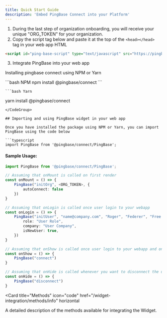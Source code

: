 ```yaml
---
title: Quick Start Guide
description: 'Embed PingBase Connect into your Platform'
---
```


1. During the last step of organization onboarding, you will receive your unique "ORG_TOKEN" for your organization.
2. Copy the script tag below and paste it at the top of the `<head></head>` tag in your web app HTML

```html index.html
<script id="ping-base-script" type="text/javascript" src="https://pingbasecdn.blob.core.windows.net/pb-connect/prod/main.js" defer></script>
```

3. Integrate PingBase into your web app

Installing pingbase connect using NPM or Yarn

<CodeGroup>
    ```bash NPM
npm install @pingbase/connect
```

    ```bash Yarn
yarn install @pingbase/connect
```
</CodeGroup>

## Importing and using PingBase widget in your web app

Once you have installed the package using NPM or Yarn, you can import PingBase using the code below

```typescript
import PingBase from '@pingbase/connect/PingBase';
```

#### Sample Usage:

```typescript
import PingBase from '@pingbase/connect/PingBase';

// Assuming that onMount is called on first render
const onMount = () => {
    PingBase("initOrg", <ORG_TOKEN>, {
        autoConnect: false
    })
}

// Assuming that onLogin is called once user login to your webapp
const onLogin = () => {
    PingBase("initUser", "name@company.com", "Roger", "Federer", "Free Trial", {
        role: "User Role",
        company: "User Company",
        isNewUser: true,
    })
}

// Assuming that onShow is called once user login to your webapp and onLogin is called.
const onShow = () => {
    PingBase("connect")
}

// Assuming that onHide is called whenever you want to disconnect the user. Ex: onLogout
const onHide = () => {
    PingBase("disconnect")
}
```

<Card
  title="Methods"
  icon="code"
  href="/widget-integration/methods/info"
  horizontal
>
  A detailed description of the methods available for integrating the Widget.
</Card>
